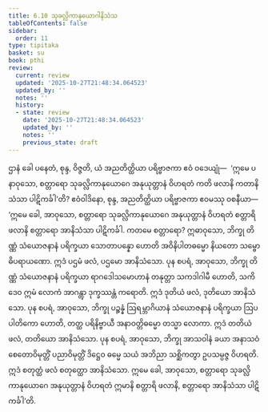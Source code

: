 ```yaml
---
title: 6.10 သုခလ္လိကာနုယောဂါနိသံသ
tableOfContents: false
sidebar:
  order: 11
type: tipitaka
basket: su
book: pthi
review:
  current: review
  updated: '2025-10-27T21:48:34.064523'
  updated_by: ''
  notes: ''
  history:
  - state: review
    date: '2025-10-27T21:48:34.064523'
    updated_by: ''
    notes: ''
    previous_state: draft
---
```



<ReviewStatus review={frontmatter.review} showDetails={true} />

<HypothesisAnnotation frontmatter={frontmatter} />

<DynamicBreadcrumb />

<Division number="185" book="pthi" e="ch" v="8" p="109">

<Paragraph number="376" book="pthi">
ဌာနံ ခေါ ပနေတံ, စုန္ဒ, ဝိဇ္ဇတိ, ယံ အညတိတ္ထိယာ ပရိဗ္ဗာဇကာ ဧဝံ ဝဒေယျုံ—  ‘ဣမေ ပနာဝုသော, စတ္တာရော သုခလ္လိကာနုယောဂေ အနုယုတ္တာနံ ဝိဟရတံ ကတိ ဖလာနိ ကတာနိသံသာ ပါဋိကင်္ခါ’တိ? ဧဝံဝါဒိနော, စုန္ဒ, အညတိတ္ထိယာ ပရိဗ္ဗာဇကာ ဧဝမဿု ဝစနီယာ—  ‘ဣမေ ခေါ, အာဝုသော, စတ္တာရော သုခလ္လိကာနုယောဂေ အနုယုတ္တာနံ ဝိဟရတံ စတ္တာရိ ဖလာနိ စတ္တာရော အာနိသံသာ ပါဋိကင်္ခါ. ကတမေ စတ္တာရော? ဣဓာဝုသော, ဘိက္ခု တိဏ္ဏံ သံယောဇနာနံ ပရိက္ခယာ သောတာပန္နော ဟောတိ အဝိနိပါတဓမ္မော နိယတော သမ္ဗောဓိပရာယဏော. ဣဒံ ပဌမံ ဖလံ, ပဌမော အာနိသံသော. ပုန စပရံ, အာဝုသော, ဘိက္ခု တိဏ္ဏံ သံယောဇနာနံ ပရိက္ခယာ ရာဂဒေါသမောဟာနံ တနုတ္တာ သကဒါဂါမီ ဟောတိ, သကိဒေဝ ဣမံ လောကံ အာဂန္တွာ ဒုက္ခဿန္တံ ကရောတိ. ဣဒံ ဒုတိယံ ဖလံ, ဒုတိယော အာနိသံသော. ပုန စပရံ, အာဝုသော, ဘိက္ခု ပဉ္စန္နံ ဩရမ္ဘာဂိယာနံ သံယောဇနာနံ ပရိက္ခယာ ဩပပါတိကော ဟောတိ, တတ္ထ ပရိနိဗ္ဗာယီ အနာဝတ္တိဓမ္မော တသ္မာ လောကာ. ဣဒံ တတိယံ ဖလံ, တတိယော အာနိသံသော. ပုန စပရံ, အာဝုသော, ဘိက္ခု အာသဝါနံ ခယာ အနာသဝံ စေတောဝိမုတ္တိံ ပညာဝိမုတ္တိံ ဒိဋ္ဌေဝ ဓမ္မေ သယံ အဘိညာ သစ္ဆိကတွာ ဥပသမ္ပဇ္ဇ ဝိဟရတိ. ဣဒံ စတုတ္ထံ ဖလံ စတုတ္ထော အာနိသံသော. ဣမေ ခေါ, အာဝုသော, စတ္တာရော သုခလ္လိကာနုယောဂေ အနုယုတ္တာနံ ဝိဟရတံ ဣမာနိ စတ္တာရိ ဖလာနိ, စတ္တာရော အာနိသံသာ ပါဋိကင်္ခါ’တိ.
</Paragraph>
</Division>